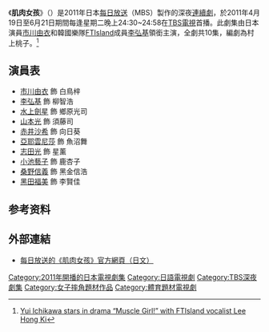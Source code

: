 {{Infobox Television
| show_name            = 肌肉女孩<br/>マッスルガール!
| image                = 
| imagesize            =
| caption              = 
| genre                = [[喜劇|喜劇]]、[[劇情|劇情]]、[[體育|體育]]
| camera               =
| picture_format       =
| audio_format         =
| runtime              = 24分鐘
| creator              =
| developer            =
| producer             = 甲斐直樹<br>妻鹿勇人<br>高橋史典<br>關川友理
| executive_producer   =
| starring             = [[市川由衣|市川由衣]]<br>[[李洪基|李洪基]]
| voices               =
| narrated             =
| theme_music_composer =
| opentheme            = 
| endtheme             = 
| country              = {{JPN}}
| location             =
| language             = [[日語|日語]]
| network              = [[每日放送|MBS]]、[[TBS電視|TBS]]
| first_aired          = 2011年4月19日
| last_aired           = 2011年6月21日
| num_series           =
| num_episodes         = 10
| list_episodes        =
| preceded_by          =
| followed_by          =
| related              =
| website              = http://www.mbs.jp/muscle-g/index.shtml
}}

《'''肌肉女孩'''》（{{lang-ja|マッスルガール!}}）是2011年日本[[每日放送|每日放送]]（MBS）製作的深夜[[日本電視劇|連續劇]]，於2011年4月19日至6月21日期間每逢星期二晚上24:30~24:58在[[TBS電視|TBS電視]]首播。此劇集由日本演員[[市川由衣|市川由衣]]和韓國樂隊[[FTIsland|FTIsland]]成員[[李弘基|李弘基]]領銜主演，全劇共10集，編劇為村上桃子。<ref>[http://www.tokyograph.com/news/yui-ichikawa-stars-in-drama-muscle-girl-with-ftisland-vocalist-lee-hong-ki Yui Ichikawa stars in drama “Muscle Girl!” with FTIsland vocalist Lee Hong Ki]</ref>

==演員表==
*[[市川由衣|市川由衣]] 飾 白鳥梓
*[[李弘基|李弘基]] 飾 柳智浩
*[[水上劍星|水上劍星]] 飾 鄉原光司
*[[山本光|山本光]] 飾 須藤司
*[[赤井沙希|赤井沙希]] 飾 向日葵
*[[亞耶雲尼莎|亞耶雲尼莎]] 飾 魚沼舞
*[[志田光|志田光]] 飾 星薰
*[[小池藝子|小池藝子]] 飾 鹿杏子
*[[桑野信義|桑野信義]] 飾 黑金信浩
*[[黑田福美|黑田福美]] 飾 李賢佳

==参考资料==
{{reflist}}

==外部連結==
*[http://www.mbs.jp/muscle-g/index.shtml 每日放送的《肌肉女孩》官方網頁（日文）]

{{DEFAULTSORT:Muscle Girl}}
[[Category:2011年開播的日本電視劇集|Category:2011年開播的日本電視劇集]]
[[Category:日語電視劇|Category:日語電視劇]]
[[Category:TBS深夜劇集|Category:TBS深夜劇集]]
[[Category:女子摔角題材作品|Category:女子摔角題材作品]]
[[Category:體育題材電視劇|Category:體育題材電視劇]]